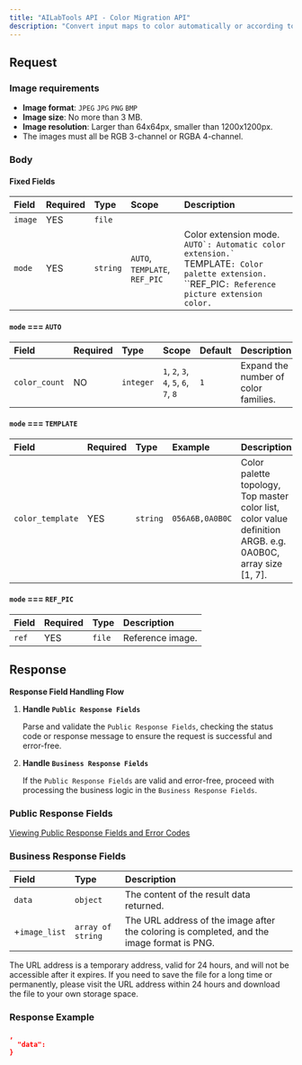 ```yaml
---
title: "AILabTools API - Color Migration API"
description: "Convert input maps to color automatically or according to a specified color palette, while avoiding abnormal color topography in visual hotspot areas."
---
```


## Request

### Image requirements

- **Image format**: `JPEG` `JPG` `PNG` `BMP`
- **Image size**: No more than 3 MB.
- **Image resolution**: Larger than 64x64px, smaller than 1200x1200px.
- The images must all be RGB 3-channel or RGBA 4-channel.

### Body

#### Fixed Fields

| Field   | Required | Type     | Scope                                                  | Description                                                                                                                                                            |
|:--------|:---------|:---------|:-------------------------------------------------------|:-----------------------------------------------------------------------------------------------------------------------------------------------------------------------|
| `image` | YES      | `file`   |                                                        |                                                                                                                                                                        |
| `mode`  | YES      | `string` | ``AUTO``, ``TEMPLATE``, ``REF_PIC`` | Color extension mode. ``AUTO`: Automatic color extension.` ``TEMPLATE`: Color palette extension.` ``REF_PIC`: Reference picture extension color.` |

#### `mode` === `AUTO`

| Field         | Required | Type      | Scope                                                                                                   | Default | Description                          |
|:--------------|:---------|:----------|:--------------------------------------------------------------------------------------------------------|:--------|:-------------------------------------|
| `color_count` | NO       | `integer` | ``1``, ``2``, ``3``, ``4``, ``5``, ``6``, ``7``, ``8`` | `1`     | Expand the number of color families. |

#### `mode` === `TEMPLATE`

| Field            | Required | Type     | Example         | Description                                                                                                 |
|:-----------------|:---------|:---------|:----------------|:------------------------------------------------------------------------------------------------------------|
| `color_template` | YES      | `string` | `056A6B,0A0B0C` | Color palette topology, Top master color list, color value definition ARGB. e.g. 0A0B0C, array size [1, 7]. |

#### `mode` === `REF_PIC`

| Field | Required | Type   | Description      |
|:------|:---------|:-------|:-----------------|
| `ref` | YES      | `file` | Reference image. |

## Response

**Response Field Handling Flow**

1. **Handle `Public Response Fields`**

   Parse and validate the `Public Response Fields`, checking the status code or response message to ensure the request is successful and error-free.

2. **Handle `Business Response Fields`**

   If the `Public Response Fields` are valid and error-free, proceed with processing the business logic in the `Business Response Fields`.

### Public Response Fields

<a href="/doc/response-description" target="_blank">Viewing Public Response Fields and Error Codes</a>

### Business Response Fields

| Field         | Type              | Description                                                                                |
|:--------------|:------------------|:-------------------------------------------------------------------------------------------|
| `data`        | `object`          | The content of the result data returned.                                                   |
| +`image_list` | `array of string` | The URL address of the image after the coloring is completed, and the image format is PNG. |

The URL address is a temporary address, valid for 24 hours, and will not be accessible after it expires. If you need to save the file for a long time or permanently, please visit the URL address within 24 hours and download the file to your own storage space.

### Response Example

```json
,
  "data":           
}
```